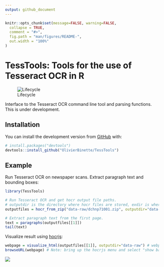 ```yaml
---
output: github_document
---
```


<!-- README.md is generated from README.Rmd. Please edit that file -->

```r
knitr::opts_chunk$set(message=FALSE, warning=FALSE,
  collapse = TRUE,
  comment = "#>",
  fig.path = "man/figures/README-",
  out.width = "100%"
)
```

# TessTools: Tools for the use of Tesseract OCR in R

![Lifecycle](https://img.shields.io/badge/lifecycle-experimental-orange.svg)

Interface to the Tesseract OCR command line tool and parsing functions. This is under development.


## Installation

You can install the development version from [GitHub](https://github.com/) with:

``` r
# install.packages("devtools")
devtools::install_github("OlivierBinette/TessTools")
```
## Example

Run Tesseract OCR on newspaper scans. Extract paragraph text and bounding boxes:

```r
library(TessTools)

# Run Tesseract OCR and get hocr output file paths.
# outputdir is the directory where hocr files are stored, exdir is where images are extracted to.
outputfiles = hocr_from_zip("data-raw/dchnp71001.zip", outputdir="data-raw", exdir="data-raw")

# Extract paragraph text from the first page.
text = paragraphs(outputfiles[[1]])
tail(text)
```

Visualize result using [hocrjs](https://github.com/kba/hocrjs):

```r
webpage = visualize_html(outputfiles[[1]], outputdir="data-raw") # webpage is at data-raw/dchnp71001-html
browseURL(webpage) # Note: bring up the hocrjs menu and select "show background image"
```

![](hocrjs.png)
